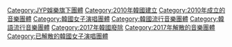 {{lowercase}}
{{Cat main|Miss A}}

[[Category:JYP娛樂旗下團體|Category:JYP娛樂旗下團體]]
[[Category:2010年韓國建立|Category:2010年韓國建立]]
[[Category:2010年成立的音樂團體|Category:2010年成立的音樂團體]]
[[Category:韓國女子演唱團體|Category:韓國女子演唱團體]]
[[Category:韓國流行音樂團體|Category:韓國流行音樂團體]]
[[Category:韓語流行音樂團體|Category:韓語流行音樂團體]]
[[Category:2017年韓國廢除|Category:2017年韓國廢除]]
[[Category:2017年解散的音樂團體|Category:2017年解散的音樂團體]]
[[Category:已解散的韓國女子演唱團體|Category:已解散的韓國女子演唱團體]]